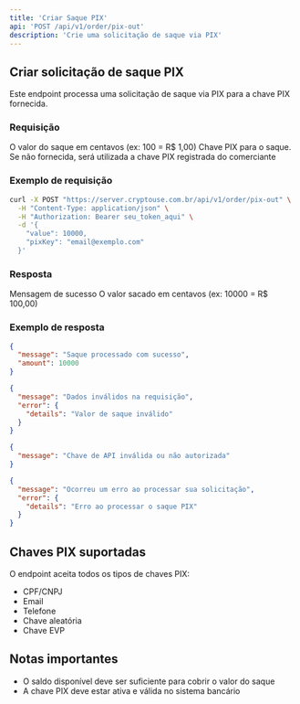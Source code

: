 ```yaml
---
title: 'Criar Saque PIX'
api: 'POST /api/v1/order/pix-out'
description: 'Crie uma solicitação de saque via PIX'
---
```


## Criar solicitação de saque PIX

Este endpoint processa uma solicitação de saque via PIX para a chave PIX fornecida.

### Requisição

<ParamField body="value" type="number" required>
  O valor do saque em centavos (ex: 100 = R$ 1,00)
</ParamField>

<ParamField body="pixKey" type="string">
  Chave PIX para o saque. Se não fornecida, será utilizada a chave PIX registrada do comerciante
</ParamField>

### Exemplo de requisição

```bash
curl -X POST "https://server.cryptouse.com.br/api/v1/order/pix-out" \
  -H "Content-Type: application/json" \
  -H "Authorization: Bearer seu_token_aqui" \
  -d '{
    "value": 10000,
    "pixKey": "email@exemplo.com"
  }'
```

### Resposta

<ResponseField name="message" type="string">
  Mensagem de sucesso
</ResponseField>

<ResponseField name="amount" type="number">
  O valor sacado em centavos (ex: 10000 = R$ 100,00)
</ResponseField>

### Exemplo de resposta

<CodeGroup>

```json Sucesso (201)
{
  "message": "Saque processado com sucesso",
  "amount": 10000
}
```

```json Requisição inválida (400)
{
  "message": "Dados inválidos na requisição",
  "error": {
    "details": "Valor de saque inválido"
  }
}
```

```json Não autorizado (401)
{
  "message": "Chave de API inválida ou não autorizada"
}
```

```json Erro interno (500)
{
  "message": "Ocorreu um erro ao processar sua solicitação",
  "error": {
    "details": "Erro ao processar o saque PIX"
  }
}
```

</CodeGroup>

## Chaves PIX suportadas

O endpoint aceita todos os tipos de chaves PIX:

- CPF/CNPJ
- Email
- Telefone
- Chave aleatória
- Chave EVP

## Notas importantes

- O saldo disponível deve ser suficiente para cobrir o valor do saque
- A chave PIX deve estar ativa e válida no sistema bancário

